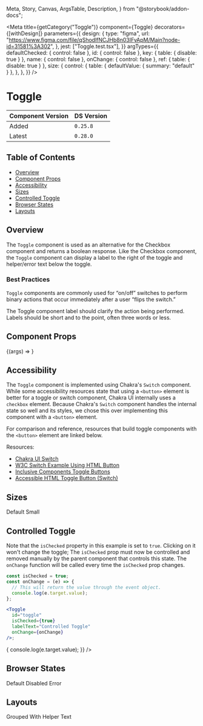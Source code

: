   Meta,
  Story,
  Canvas,
  ArgsTable,
  Description,
} from "@storybook/addon-docs";


<Meta
  title={getCategory("Toggle")}
  component={Toggle}
  decorators={[withDesign]}
  parameters={{
    design: {
      type: "figma",
      url: "https://www.figma.com/file/qShodlfNCJHb8n03IFyApM/Main?node-id=31581%3A302",
    },
    jest: ["Toggle.test.tsx"],
  }}
  argTypes={{
    defaultChecked: { control: false },
    id: { control: false },
    key: { table: { disable: true } },
    name: { control: false },
    onChange: { control: false },
    ref: { table: { disable: true } },
    size: {
      control: {
        table: { defaultValue: { summary: "default" } },
      },
    },
  }}
/>

# Toggle

| Component Version | DS Version |
| ----------------- | ---------- |
| Added             | `0.25.8`   |
| Latest            | `0.28.0`   |

## Table of Contents

- [Overview](#overview)
- [Component Props](#component-props)
- [Accessibility](#accessibility)
- [Sizes](#sizes)
- [Controlled Toggle](#controlled-toggle)
- [Browser States](#browser-states)
- [Layouts](#layouts)

## Overview

<Description of={Toggle} />

The `Toggle` component is used as an alternative for the Checkbox component and
returns a boolean response. Like the Checkbox component, the `Toggle` component
can display a label to the right of the toggle and helper/error text below the toggle.

### Best Practices

`Toggle` components are commonly used for “on/off” switches to perform binary
actions that occur immediately after a user “flips the switch.”

The Toggle component label should clarify the action being performed. Labels
should be short and to the point, often three words or less.

## Component Props

<Canvas>
  <Story
    name="Toggle"
    args={{
      defaultChecked: false,
      helperText: "This is the helper text!",
      id: "toggle-1",
      invalidText: "",
      isChecked: undefined,
      isDisabled: false,
      isInvalid: false,
      isRequired: false,
      labelText: "Test Label",
      name: "toggle-1",
      onChange: undefined,
      size: "ToogleSizes.Large",
    }}
  >
    {(args) => <Toggle {...args} />}
  </Story>
</Canvas>

<ArgsTable story="Toggle" />

## Accessibility

The `Toggle` component is implemented using Chakra's `Switch` component. While
some accessibility resources state that using a `<button>` element is better for
a toggle or switch component, Chakra UI internally uses a `checkbox` element.
Because Chakra's `Switch` component handles the internal state so well and its
styles, we chose this over implementing this component with a `<button>` element.

For comparison and reference, resources that build toggle components with the
`<button>` element are linked below.

Resources:

- [Chakra UI Switch](https://chakra-ui.com/docs/components/form/switch)
- [W3C Switch Example Using HTML Button](https://w3c.github.io/aria-practices/examples/switch/switch-button.html)
- [Inclusive Components Toggle Buttons](https://inclusive-components.design/toggle-button/)
- [Accessible HTML Toggle Button (Switch)](https://www.erikkroes.nl/blog/accessible-html-toggle-button-switch/)

## Sizes

<Canvas>
  <DSProvider>
    <SimpleGrid columns="2">
      <VStack align="left" spacing="s">
        <Heading level={3}>Default</Heading>
        <Toggle defaultChecked={true} id="default-checked" labelText="On" />
        <Toggle id="default" labelText="Off" />
      </VStack>
      <VStack align="left" spacing="s">
        <Heading level={3}>Small</Heading>
        <Toggle
          defaultChecked={true}
          id="small-checked"
          size="small"
          labelText="On"
        />
        <Toggle id="default-small" size="small" labelText="Off" />
      </VStack>
    </SimpleGrid>
  </DSProvider>
</Canvas>

## Controlled Toggle

Note that the `isChecked` property in this example is set to `true`. Clicking
on it won't change the toggle; The `isChecked` prop must now be controlled
and removed manually by the parent component that controls this state. The
`onChange` function will be called every time the `isChecked` prop changes.

```jsx
const isChecked = true;
const onChange = (e) => {
  // This will return the value through the event object.
  console.log(e.target.value);
};

<Toggle
  id="toggle"
  isChecked={true}
  labelText="Controlled Toggle"
  onChange={onChange}
/>;
```

<Canvas>
  <DSProvider>
    <Toggle
      id="toggle"
      isChecked={true}
      labelText="Controlled Toggle"
      onChange={(e) => {
        console.log(e.target.value);
      }}
    />
  </DSProvider>
</Canvas>

## Browser States

<Canvas>
  <DSProvider>
    <SimpleGrid columns="3">
      <VStack align="left" spacing="s">
        <Heading level={3}>Default</Heading>
        <Toggle defaultChecked={true} id="checked-default2" labelText="On" />
        <Toggle id="default2" labelText="Off" />
      </VStack>
      <VStack align="left" spacing="s">
        <Heading level={3}>Disabled</Heading>
        <Toggle
          defaultChecked={true}
          id="disabled-checked"
          isDisabled={true}
          labelText="On"
        />
        <Toggle id="disabled2" isDisabled={true} labelText="Off" />
      </VStack>
      <VStack align="left" spacing="s">
        <Heading level={3}>Error</Heading>
        <Toggle
          defaultChecked={true}
          id="error-default"
          isInvalid={true}
          labelText="On"
        />
        <Toggle id="error2" isInvalid={true} labelText="Off" />
      </VStack>
    </SimpleGrid>
  </DSProvider>
</Canvas>

## Layouts

<Canvas>
  <DSProvider>
    <SimpleGrid columns="2">
      <VStack align="left" spacing="s">
        <Heading level={3}>Grouped</Heading>
        <Toggle defaultChecked={true} id="layout1" labelText="On" />
        <Toggle defaultChecked={true} id="layout2" labelText="On" />
        <Toggle defaultChecked={true} id="layout3" labelText="On" />
        <Toggle defaultChecked={true} id="layout4" labelText="On" />
        <Toggle defaultChecked={true} id="layout5" labelText="On" />
      </VStack>
      <VStack align="left" spacing="s">
        <Heading level={3}>With Helper Text</Heading>
        <Toggle
          defaultChecked={true}
          helperText="Component Helper Text"
          id="helper-text"
          labelText="On"
        />
      </VStack>
    </SimpleGrid>
  </DSProvider>
</Canvas>
